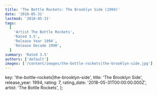 ```yaml
---
title: 'The Bottle Rockets: The Brooklyn Side (1994)'
date: '2018-05-31'
lastmod: '2018-05-31'
tags:
  [
    'Artist The Bottle Rockets',
    'Rated 3.5',
    'Release Year 1994',
    'Release Decade 1990',
  ]
summary: 'Rated 3.5'
authors: ['default']
images: ['/content/images/the-bottle-rockets|the-brooklyn-side.jpg']
---
```


  key: 'the-bottle-rockets|the-brooklyn-side',
  title: 'The Brooklyn Side',
  release_year: 1994,
  rating: 7,
  rating_date: '2018-05-31T00:00:00.000Z',
  artist: 'The Bottle Rockets',
};

<MusicRating data={data} />
